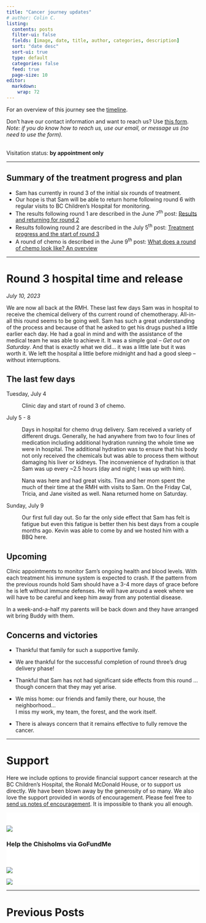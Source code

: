 ```yaml
---
title: "Cancer journey updates"
# author: Colin C.
listing:
  contents: posts
  filter-ui: false
  fields: [image, date, title, author, categories, description]
  sort: "date desc"
  sort-ui: true
  type: default
  categories: false
  feed: true
  page-size: 10
editor: 
  markdown: 
    wrap: 72
---
```


For an overview of this journey see the [timeline](./timeline.html).

Don't have our contact information and want to reach us? Use [this
form](/contact.html). <br />*Note: if you do know how to reach us, use
our email, or message us (no need to use the form).*

<br/> Visitation status: **by appointment only**

------------------------------------------------------------------------

::: box-cc-important
## Summary of the treatment progress and plan 

-   Sam has currently in round 3 of the initial six rounds of treatment. 
-   Our hope is that Sam will be able to return home following round 6 with regular visits to BC Children's Hospital for monitoring.
-   The results following round 1 are described in the June 7^th^ post: [Results and returning for round 2](posts/2023-06-07_results-and-round2.html)
-   Results following round 2 are described in the July 5^th^ post: [Treatment progress and the start of round 3](posts/2307/2023-07-05_round3-and-results.qmd)
-   A round of chemo is described in the June 9^th^ post: [What does a round of chemo look like? An overview](posts/2023-06-08_chemo-overview.html)
:::

------------------------------------------------------------------------

# Round 3 hospital time and release

_July 10, 2023_

We are now all back at the RMH. These last few days Sam was in hospital
to receive the chemical delivery of ths current round of chemotherapy.
All-in-all this round seems to be going well. Sam has such a great
understanding of the process and because of that he asked to get his
drugs pushed a little earlier each day. He had a goal in mind and with
the assistance of the medical team he was able to achieve it. It was a
simple goal -- *Get out on Saturday*. And that is exactly what we did...
it was a little late but it was worth it. We left the hospital a little
before midnight and had a good sleep -- without interruptions.

## The last few days

Tuesday, July 4

:   Clinic day and start of round 3 of chemo.

July 5 - 8

:   Days in hospital for chemo drug delivery. Sam received a variety of
    different drugs. Generally, he had anywhere from two to four lines
    of medication including additional hydration running the whole time
    we were in hospital. The additional hydration was to ensure that his
    body not only received the chemicals but was able to process them
    without damaging his liver or kidneys. The inconvenience of
    hydration is that Sam was up every \~2.5 hours (day and night; I was
    up with him).

:   Nana was here and had great visits. Tina and her mom spent the much
    of their time at the RMH with visits to Sam. On the Friday Cal,
    Tricia, and Jane visited as well. Nana returned home on Saturday.

Sunday, July 9

:   Our first full day out. So far the only side effect that Sam has
    felt is fatigue but even this fatigue is better then his best days
    from a couple months ago. Kevin was able to come by and we hosted
    him with a BBQ here.

## Upcoming

Clinic appointments to monitor Sam's ongoing health and blood levels.
With each treatment his immune system is expected to crash. If the
pattern from the previous rounds hold Sam should have a 3-4 more days of
grace before he is left without immune defenses. He will have around a
week where we will have to be careful and keep him away from any
potential disease.

In a week-and-a-half my parents will be back down and they have arranged
wit bring Buddy with them.

## Concerns and victories

-   Thankful that family for such a supportive family.

-   We are thankful for the successful completion of round three's drug
    delivery phase!

-   Thankful that Sam has not had significant side effects from this
    round ... though concern that they may yet arise.

-   We miss home: our friends and family there, our house, the
    neighborhood... \
    I miss my work, my team, the forest, and the work itself.

-   There is always concern that it remains effective to fully remove
    the cancer.

------------------------------------------------------------------------

# Support

Here we include options to provide financial support cancer research at
the BC Children's Hospital, the Ronald McDonald House, or to support us
directly. We have been blown away by the generosity of so many. We also
love the support provided in words of encouragement. Please feel free to
[send us notes of encouragement](contact.html). It is impossible to
thank you all enough.

::: {.support-container style="background-color: #fff"}
::: {.support layout-ncol="2" style="background-color: #fff; padding-top:1.4em; padding-right:2em"}
[![](/img/bc-childrens_logo.png)](http://www.bcchildrens.ca/donate) 

<div>### Help the Chisholms via GoFundMe
<div class="gfm-embed" data-url="https://www.gofundme.com/f/help-the-chisholm-family-while-sam-battles-cancer/widget/small"></div><script defer src="https://www.gofundme.com/static/js/embed.js"></script>
</div>
:::


::: {.support layout-ncol="2" style="background-color: #fff; padding-top:1.4em; padding-right:2em"}
[![](https://samsstory.s3.ca-central-1.amazonaws.com/rmdhbc.png)](https://rmhbc.ca)

[![](https://www.friendsofchildren.ca/application/themes/foc/images/logo.png)](https://www.friendsofchildren.ca)
:::
:::

------------------------------------------------------------------------

# Previous Posts

